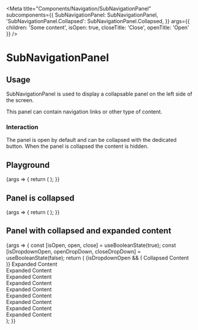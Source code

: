 
<Meta
  title="Components/Navigation/SubNavigationPanel"
  subcomponents={{
    SubNavigationPanel: SubNavigationPanel,
    'SubNavigationPanel.Collapsed': SubNavigationPanel.Collapsed,
  }}
  args={{ children: 'Some content', isOpen: true, closeTitle: 'Close', openTitle: 'Open' }}
/>

# SubNavigationPanel

## Usage

SubNavigationPanel is used to display a collapsable panel on the left side of the screen.

This panel can contain navigation links or other type of content.

### Interaction

The panel is open by default and can be collapsed with the dedicated button.
When the panel is collapsed the content is hidden.

## Playground

<Canvas>
  <Story name="Standard">
    {args => {
      return (
        <SpaceContainer height={200}>
          <SubNavigationPanel {...args} />
        </SpaceContainer>
      );
    }}
  </Story>
</Canvas>

<ArgsTable story="Standard" />

## Panel is collapsed

<Canvas>
  <Story name="Collapsed">
    {args => {
      return (
        <SpaceContainer height={200}>
          <SubNavigationPanel {...args} isOpen={false} />
        </SpaceContainer>
      );
    }}
  </Story>
</Canvas>


## Panel with collapsed and expanded content

<Canvas>
  <Story name="CollapsedExpandedContent">
    {args => {
      const [isOpen, open, close] = useBooleanState(true);
      const [isDropdownOpen, openDropDown, closeDropDown] = useBooleanState(false);
      return (
        <SpaceContainer height={200}>
          <SubNavigationPanel {...args} isOpen={isOpen} open={open} close={close}>
            <SubNavigationPanel.Collapsed>
              <Dropdown>
                <MoreVerticalIcon title="Collapsed Content" onClick={openDropDown}/>
                {isDropdownOpen && (
                  <Dropdown.Overlay onClose={closeDropDown}>
                    <Dropdown.ItemCollection>
                      <Dropdown.Item>Collapsed Content</Dropdown.Item>
                    </Dropdown.ItemCollection>
                  </Dropdown.Overlay>
                )}
              </Dropdown>
            </SubNavigationPanel.Collapsed>
            <Link>Expanded Content</Link>
            <div>Expanded Content</div>
            <div>Expanded Content</div>
            <div>Expanded Content</div>
            <div>Expanded Content</div>
            <div>Expanded Content</div>
            <div>Expanded Content</div>
            <div>Expanded Content</div>
            <div>Expanded Content</div>
          </SubNavigationPanel>
        </SpaceContainer>
      );
    }}
  </Story>
</Canvas>
